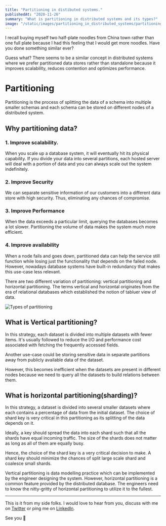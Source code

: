```yaml
---
title: "Partitioning in distibuted systems."
publishedAt: "2020-11-26"
summary: "What is partitioning in distributed systems and its types?"
image: "/static/images/partitioning_in_distributed_systems/partitioning.png"
---
```


I recall buying myself two half-plate noodles from China town rather than one full plate because I had this feeling that I would get more noodles. Have you done something similar ever?

Guess what? There seems to be a similar concept in distributed systems where we prefer partitioned data stores rather than standalone because it improves scalability, reduces contention and optimizes performance. 

# Partitioning 

Partitioning is the process of splitting the data of a schema into multiple smaller schemas and each schema can be stored on different nodes of a distributed system.

## Why partitioning data?

### 1. Improve scalability.

When you scale up a database system, it will eventually hit its physical capability. If you divide your data into several partitions, each hosted server will deal with a portion of data and you can always scale out the system indefinitely. 

### 2. Improve Security

We can separate sensitive information of our customers into a different data store with high security. Thus, eliminating any chances of compromise. 

### 3. Improve Performance

When the data exceeds a particular limit, querying the databases becomes a lot slower. Partitioning the volume of data makes the system much more efficient. 

### 4. Improve availability 

When a node fails and goes down, partitioned data can help the service still function while losing just the functionality that depends on the failed node. However, nowadays database systems have built-in redundancy that makes this use-case less relevant.

There are two different variation of partitioning: vertical partitioning and horizontal partitioning. The terms vertical and horizontal originates from the era of relational databases which established the notion of tabluer view of data. 

![Types of partitioning](/static/images/partitioning_in_distributed_systems/partitioning.png)


## What is Vertical partitioning?
In this strategy, each dataset is divided into multiple datasets with fewer items. It's usually followed to reduce the I/O and performance cost associated with fetching the frequently accessed fields. 

Another use-case could be storing sensitive data in separate partitions away from publicly available data of the dataset.

However, this becomes inefficient when the datasets are present in different nodes because we need to query all the datasets to build relations between them. 

## What is horizontal partitioning(sharding)? 

In this strategy, a dataset is divided into several smaller datasets where each contains a percentage of data from the initial dataset. The choice of shard key is very critical in this partitioning as its splitting of the data depends on it. 

Ideally, a key should spread the data into each shard such that all the shards have equal incoming traffic. The size of the shards does not matter as long as all of them are equally busy.

Hence, the choice of the shard key is a very critical decision to make. A shard key should minimize the chances of split large scale shard and coalesce small shards. 

Vertical partitioning is data modelling practice which can be implemented by the engineer designing the system. However, horizontal partitioning is a common feature provided by the distributed database. The engineers need to know the nitty-gritty of horizontal partitioning to utilize it to the fullest. 

---

This is it from my side folks. I would love to hear from you, discuss with me on [Twitter](https://twitter.com/itsrklover) or ping me on [LinkedIn](https://www.linkedin.com/in/iamsaumya/).

See you 👋
